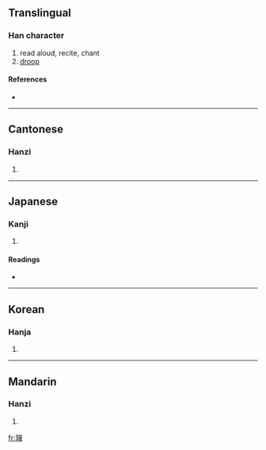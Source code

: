 {{see|亸}}
==Translingual==

===Han character===
{{Han char|rn=30|rad=口|as=17|sn=20|four=0644<sub>6</sub>|canj=卜木口口十 (YDRRJ)}}

# read aloud, recite, chant
# [[droop]]

====References====
* {{Han ref|kx=0214.030|dkj=04585|dj=0436.300|hdz=10704.120|uh=56B2|ud=22194|bh=F3FE|bd=62462}}

----

==Cantonese==

===Hanzi===
{{yue-hanzi|jyut=|y=do2}}

# {{defn|Cantonese}}

----

==Japanese==

===Kanji===
{{ja-kanji|grade=|rs=口17}}

# {{defn|Japanese}}

====Readings====
* {{ja-readings|on=[[た]] (ta)|kun=}}

----

==Korean==

===Hanja===
{{ko-hanja|hangeul=타|rv=ta|mr=t'a}}

# {{defn|Korean}}

----

==Mandarin==

===Hanzi===
{{cmn-hanzi|sim=亸|pin=[[duǒ]] ([[duo3]])|wg=to<sup>3</sup>}}

# {{defn|Mandarin}}

[[fr:嚲]]